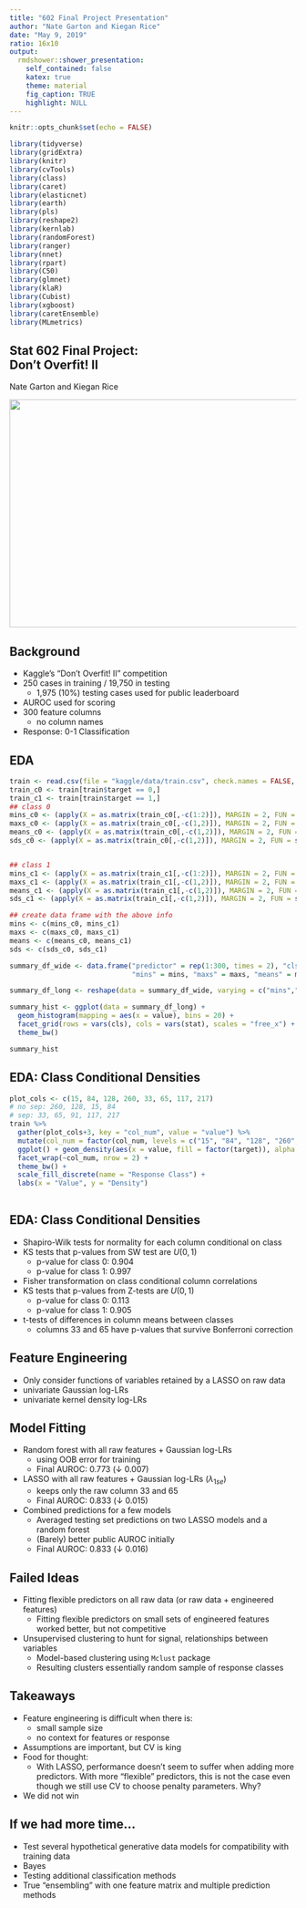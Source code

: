 ```yaml
---
title: "602 Final Project Presentation"
author: "Nate Garton and Kiegan Rice"
date: "May 9, 2019"
ratio: 16x10
output:
  rmdshower::shower_presentation:
    self_contained: false
    katex: true
    theme: material
    fig_caption: TRUE
    highlight: NULL 
---
```


\newcommand{\nate}[1]{{\color{olive}{#1}}}
\newcommand{\kiegan}[1]{{\color{teal}{#1}}}
\newcommand{\dbtilde}[1]{\accentset{\approx}{#1}}

```r
knitr::opts_chunk$set(echo = FALSE)
```

```r
library(tidyverse)
library(gridExtra)
library(knitr)
library(cvTools)
library(class)
library(caret)
library(elasticnet)
library(earth)
library(pls)
library(reshape2)
library(kernlab)
library(randomForest)
library(ranger)
library(nnet)
library(rpart)
library(C50)
library(glmnet)
library(klaR)
library(Cubist)
library(xgboost)
library(caretEnsemble)
library(MLmetrics)
```

## Stat 602 Final Project: </br> Don't Overfit! II  


<p class = "black">
Nate Garton and Kiegan Rice
</p>

<img src = "xkcd_overfit.png" width="700px" height="400px"/>  



## Background
- Kaggle's "Don't Overfit! II" competition
- 250 cases in training / 19,750 in testing  
    - 1,975 (10%) testing cases used for public leaderboard
- AUROC used for scoring  
- 300 feature columns
    - no column names  
- Response: 0-1 Classification  


## EDA
```r
train <- read.csv(file = "kaggle/data/train.csv", check.names = FALSE, strip.white = TRUE)
train_c0 <- train[train$target == 0,]
train_c1 <- train[train$target == 1,]
## class 0
mins_c0 <- (apply(X = as.matrix(train_c0[,-c(1:2)]), MARGIN = 2, FUN = min))
maxs_c0 <- (apply(X = as.matrix(train_c0[,-c(1,2)]), MARGIN = 2, FUN = max))
means_c0 <- (apply(X = as.matrix(train_c0[,-c(1,2)]), MARGIN = 2, FUN = mean)) ## looks suspiciously like iid normal
sds_c0 <- (apply(X = as.matrix(train_c0[,-c(1,2)]), MARGIN = 2, FUN = sd)) ## most columns have sd = 1


## class 1
mins_c1 <- (apply(X = as.matrix(train_c1[,-c(1:2)]), MARGIN = 2, FUN = min))
maxs_c1 <- (apply(X = as.matrix(train_c1[,-c(1,2)]), MARGIN = 2, FUN = max))
means_c1 <- (apply(X = as.matrix(train_c1[,-c(1,2)]), MARGIN = 2, FUN = mean)) ## looks suspiciously like iid normal
sds_c1 <- (apply(X = as.matrix(train_c1[,-c(1,2)]), MARGIN = 2, FUN = sd)) ## most columns have sd = 1

## create data frame with the above info
mins <- c(mins_c0, mins_c1)
maxs <- c(maxs_c0, maxs_c1)
means <- c(means_c0, means_c1)
sds <- c(sds_c0, sds_c1)

summary_df_wide <- data.frame("predictor" = rep(1:300, times = 2), "cls" = factor(rep(c(0,1), each = 300)), 
                              "mins" = mins, "maxs" = maxs, "means" = means, "sds" = sds)

summary_df_long <- reshape(data = summary_df_wide, varying = c("mins","maxs","means","sds"),v.names = "value", direction = "long", timevar = "stat", times = c("mins","maxs","means","sds"))

summary_hist <- ggplot(data = summary_df_long) +
  geom_histogram(mapping = aes(x = value), bins = 20) +
  facet_grid(rows = vars(cls), cols = vars(stat), scales = "free_x") +
  theme_bw()

summary_hist
```

## EDA: Class Conditional Densities  

```r

plot_cols <- c(15, 84, 128, 260, 33, 65, 117, 217)
# no sep: 260, 128, 15, 84
# sep: 33, 65, 91, 117, 217
train %>% 
  gather(plot_cols+3, key = "col_num", value = "value") %>%
  mutate(col_num = factor(col_num, levels = c("15", "84", "128", "260", "33", "65", "117", "217"))) %>%
  ggplot() + geom_density(aes(x = value, fill = factor(target)), alpha = 0.6) + 
  facet_wrap(~col_num, nrow = 2) + 
  theme_bw() + 
  scale_fill_discrete(name = "Response Class") + 
  labs(x = "Value", y = "Density")
  
```


## EDA: Class Conditional Densities
- Shapiro-Wilk tests for normality for each column conditional on class
- KS tests that p-values from SW test are $U(0,1)$
    - p-value for class 0: $0.904$ 
    - p-value for class 1: $0.997$
- Fisher transformation on class conditional column correlations
- KS tests that p-values from Z-tests are $U(0,1)$
    - p-value for class 0: $0.113$
    - p-value for class 1: $0.905$
- t-tests of differences in column means between classes
    - columns 33 and 65 have p-values that survive Bonferroni correction  

    
## Feature Engineering
- Only consider functions of variables retained by a LASSO on raw data  
- univariate Gaussian log-LRs  
- univariate kernel density log-LRs  

## Model Fitting  
- Random forest with all raw features + Gaussian log-LRs 
    - using OOB error for training
    - Final AUROC: 0.773 ($\downarrow$ 0.007)
- LASSO with all raw features + Gaussian log-LRs ($\lambda_{1se}$)
    - keeps only the raw column 33 and 65
    - Final AUROC: 0.833 ($\downarrow$ 0.015)  
- Combined predictions for a few models 
    - Averaged testing set predictions on two LASSO models and a random forest  
    - (Barely) better public AUROC initially
    - Final AUROC: 0.833 ($\downarrow$ 0.016)  
    
## Failed Ideas
- Fitting flexible predictors on all raw data (or raw data + engineered features)
    - Fitting flexible predictors on small sets of engineered features worked better, but not competitive  
- Unsupervised clustering to hunt for signal, relationships between variables  
    - Model-based clustering using `Mclust` package  
    - Resulting clusters essentially random sample of response classes  

## Takeaways  
- Feature engineering is difficult when there is: 
    - small sample size
    - no context for features or response  
- Assumptions are important, but CV is king  
- Food for thought: 
    - With LASSO, performance doesn't seem to suffer when adding more predictors. With more "flexible" predictors,  this is not the case even though we still use CV to choose penalty parameters. Why?  
- We did not win 
    
## If we had more time...
- Test several hypothetical generative data models for compatibility with training data  
- Bayes  
- Testing additional classification methods  
- True "ensembling" with one feature matrix and multiple prediction methods  

